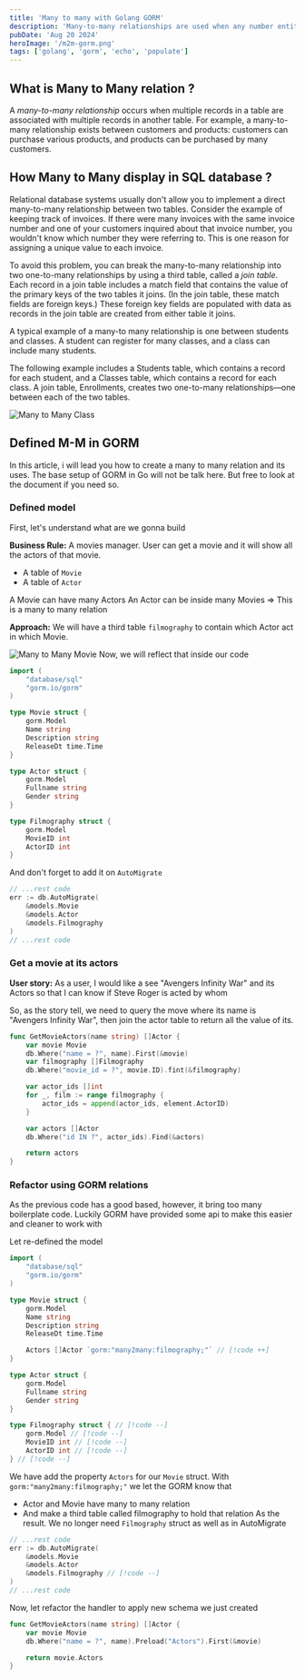 ```yaml
---
title: 'Many to many with Golang GORM'
description: 'Many-to-many relationships are used when any number entities of one entity type is associated with any number of entities of the same or another entity type. For example, a Post can have many associated Tags, and each Tag can in turn be associated with any number of Posts.'
pubDate: 'Aug 20 2024'
heroImage: '/m2m-gorm.png'
tags: ['golang', 'gorm', 'echo', 'populate']
---
```

## What is Many to Many relation ?
A _many-to-many relationship_ occurs when multiple records in a table are associated with multiple records in another table. For example, a many-to-many relationship exists between customers and products: customers can purchase various products, and products can be purchased by many customers.

## How Many to Many display in SQL database ?
Relational database systems usually don't allow you to implement a direct many-to-many relationship between two tables. Consider the example of keeping track of invoices. If there were many invoices with the same invoice number and one of your customers inquired about that invoice number, you wouldn't know which number they were referring to. This is one reason for assigning a unique value to each invoice.

To avoid this problem, you can break the many-to-many relationship into two one-to-many relationships by using a third table, called a _join table_. Each record in a join table includes a match field that contains the value of the primary keys of the two tables it joins. (In the join table, these match fields are foreign keys.) These foreign key fields are populated with data as records in the join table are created from either table it joins.

A typical example of a many-to many relationship is one between students and classes. A student can register for many classes, and a class can include many students.

The following example includes a Students table, which contains a record for each student, and a Classes table, which contains a record for each class. A join table, Enrollments, creates two one-to-many relationships—one between each of the two tables.

![Many to Many Class](/images/m2m-gorm/class.png)

## Defined M-M in GORM
In this article, i will lead you how to create a many to many relation and its uses. The base setup of GORM in Go will not be talk here. But free to look at the document if you need so.

### Defined model
First, let's understand what are we gonna build

<strong>Business Rule:</strong> A movies manager. User can get a movie and it will show all the actors of that movie.
- A table of `Movie`
- A table of `Actor`

A Movie can have many Actors
An Actor can be inside many Movies
=> This is a many to many relation

<strong>Approach:</strong> We will have a third table `filmography` to contain which Actor act in which Movie.

![Many to Many Movie](/images/m2m-gorm/movie.png)
Now, we will reflect that inside our code
```go title="models/movie.go"
import (
	"database/sql"
	"gorm.io/gorm"
)

type Movie struct {
	gorm.Model
	Name string
	Description string
	ReleaseDt time.Time
}

type Actor struct {
	gorm.Model
	Fullname string
	Gender string
}

type Filmography struct {
	gorm.Model
	MovieID int
	ActorID int
}
```

And don't forget to add it on `AutoMigrate`

```go title="db.go"
// ...rest code
err := db.AutoMigrate(
	&models.Movie
	&models.Actor
	&models.Filmography
)
// ...rest code
```

### Get a movie at its actors
<strong>User story:</strong> As a user, I would like a see "Avengers Infinity War" and its Actors so that I can know if Steve Roger is acted by whom

So, as the story tell, we need to query the move where its name is "Avengers Infinity War", then join the actor table to return all the value of its.

```go title="handlers/movie.go"
func GetMovieActors(name string) []Actor {
	var movie Movie
	db.Where("name = ?", name).First(&movie)
	var filmography []Filmography
	db.Where("movie_id = ?", movie.ID).fint(&filmography)

	var actor_ids []int
	for _, film := range filmography {
		actor_ids = append(actor_ids, element.ActorID)
	}

	var actors []Actor
	db.Where("id IN ?", actor_ids).Find(&actors)

	return actors
}
```

### Refactor using GORM relations
As the previous code has a good based, however, it bring too many boilerplate code. Luckily GORM have provided some api to make this easier and cleaner to work with

Let re-defined the model
```go title="models/movie.go"
import (
	"database/sql"
	"gorm.io/gorm"
)

type Movie struct {
	gorm.Model
	Name string
	Description string
	ReleaseDt time.Time

	Actors []Actor `gorm:"many2many:filmography;"` // [!code ++]
}

type Actor struct {
	gorm.Model
	Fullname string
	Gender string
}

type Filmography struct { // [!code --]
	gorm.Model // [!code --]
	MovieID int // [!code --]
	ActorID int // [!code --]
} // [!code --]
```

We have add the property `Actors` for our `Movie` struct. With `gorm:"many2many:filmography;"` we let the GORM know that
- Actor and Movie have many to many relation
- And make a third table called filmography to hold that relation
As the result. We no longer need `Filmography` struct as well as in AutoMigrate

```go title="db.go"
// ...rest code
err := db.AutoMigrate(
	&models.Movie
	&models.Actor
	&models.Filmography // [!code --]
)
// ...rest code
```

Now, let refactor the handler to apply new schema we just created

```go title="handlers/movie.go"
func GetMovieActors(name string) []Actor {
	var movie Movie
	db.Where("name = ?", name).Preload("Actors").First(&movie)

	return movie.Actors
}
```